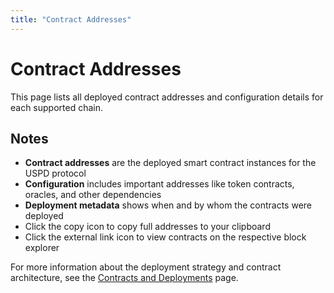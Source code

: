 ```yaml
---
title: "Contract Addresses"
---
```



# Contract Addresses

This page lists all deployed contract addresses and configuration details for each supported chain.

<DeploymentAddresses />

## Notes

- **Contract addresses** are the deployed smart contract instances for the USPD protocol
- **Configuration** includes important addresses like token contracts, oracles, and other dependencies
- **Deployment metadata** shows when and by whom the contracts were deployed
- Click the copy icon to copy full addresses to your clipboard
- Click the external link icon to view contracts on the respective block explorer

For more information about the deployment strategy and contract architecture, see the [Contracts and Deployments](/docs/uspd/contracts) page.
